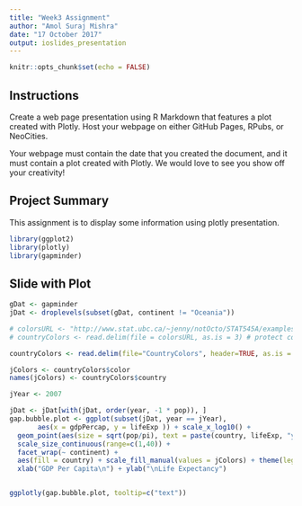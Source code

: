 ---
title: "Week3 Assignment"
author: "Amol Suraj Mishra"
date: "17 October 2017"
output: ioslides_presentation
---

```{r setup, include=FALSE}
knitr::opts_chunk$set(echo = FALSE)
```

## Instructions

Create a web page presentation using R Markdown that features a plot created with Plotly. Host your webpage on either GitHub Pages, RPubs, or NeoCities. 

Your webpage must contain the date that you created the document, and it must contain a plot created with Plotly. We would love to see you show off your creativity!

## Project Summary

This assignment is to display some information using plotly presentation.

```{r echo=FALSE, warning=FALSE, message=FALSE }
library(ggplot2)
library(plotly)
library(gapminder)
```

## Slide with Plot

```{r echo=FALSE, warning=FALSE, message=FALSE }
gDat <- gapminder
jDat <- droplevels(subset(gDat, continent != "Oceania"))

# colorsURL <- "http://www.stat.ubc.ca/~jenny/notOcto/STAT545A/examples/gapminder/data/gapminderCountryColors.txt"
# countryColors <- read.delim(file = colorsURL, as.is = 3) # protect color

countryColors <- read.delim(file="CountryColors", header=TRUE, as.is = 3)

jColors <- countryColors$color
names(jColors) <- countryColors$country

jYear <- 2007

jDat <- jDat[with(jDat, order(year, -1 * pop)), ]
gap.bubble.plot <- ggplot(subset(jDat, year == jYear),
       aes(x = gdpPercap, y = lifeExp )) + scale_x_log10() +
  geom_point(aes(size = sqrt(pop/pi), text = paste(country, lifeExp, "years")), pch = 21) + 
  scale_size_continuous(range=c(1,40)) +
  facet_wrap(~ continent) + 
  aes(fill = country) + scale_fill_manual(values = jColors) + theme(legend.position="none") +
  xlab("GDP Per Capita\n") + ylab("\nLife Expectancy")


ggplotly(gap.bubble.plot, tooltip=c("text"))

```

